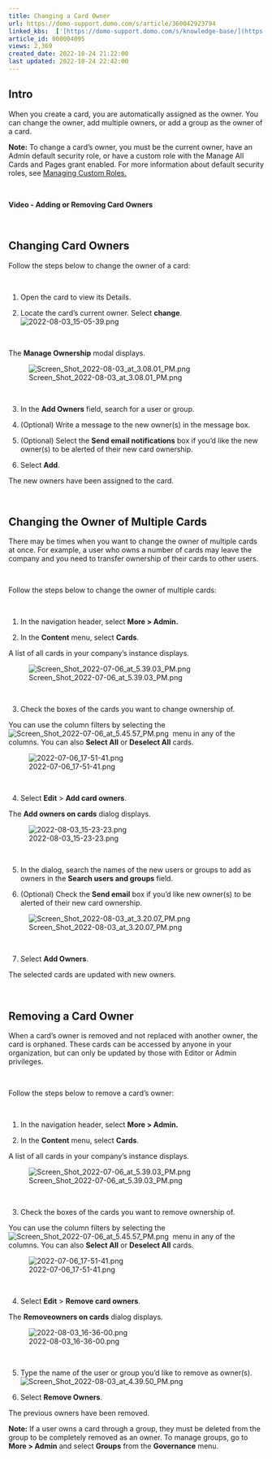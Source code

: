 ```yaml
---
title: Changing a Card Owner
url: https://domo-support.domo.com/s/article/360042923794
linked_kbs:  ['[https://domo-support.domo.com/s/knowledge-base/](https://domo-support.domo.com/s/knowledge-base/)', '[https://domo-support.domo.com/s/](https://domo-support.domo.com/s/)', '[https://domo-support.domo.com/s/topic/0TO5w000000ZamoGAC](https://domo-support.domo.com/s/topic/0TO5w000000ZamoGAC)', '[https://domo-support.domo.com/s/topic/0TO5w000000ZanDGAS](https://domo-support.domo.com/s/topic/0TO5w000000ZanDGAS)', '[https://domo-support.domo.com/s/article/360043438973](https://domo-support.domo.com/s/article/360043438973)', '[https://domo-support.domo.com/s/article/360042923794](https://domo-support.domo.com/s/article/360042923794)', '[https://domo-support.domo.com/s/topic/0TO5w000000ZanDGAS/card-and-dashboard-management](https://domo-support.domo.com/s/topic/0TO5w000000ZanDGAS/card-and-dashboard-management)', '[https://domo-support.domo.com/s/article/360043429933](https://domo-support.domo.com/s/article/360043429933)', '[https://domo-support.domo.com/s/article/360043429953](https://domo-support.domo.com/s/article/360043429953)', '[https://domo-support.domo.com/s/article/360042925494](https://domo-support.domo.com/s/article/360042925494)', '[https://domo-support.domo.com/s/article/360043429913](https://domo-support.domo.com/s/article/360043429913)', '[https://domo-support.domo.com/s/article/4408174643607](https://domo-support.domo.com/s/article/4408174643607)', '[https://domo-support.domo.com/s/login/](https://domo-support.domo.com/s/login/)']
article_id: 000004095
views: 2,369
created_date: 2022-10-24 21:22:00
last updated: 2022-10-24 22:42:00
---
```




Intro
-----


When you create a card, you are automatically assigned as the owner. You can change the owner, add multiple owners, or add a group as the owner of a card.







**Note:** To change a card's owner, you must be the current owner, have an Admin default security role, or have a custom role with the Manage All Cards and Pages grant enabled. For more information about default security roles, see [Managing Custom Roles.](/s/article/360043438973)




 


**Video - Adding or Removing Card Owners**



 


Changing Card Owners
--------------------


Follow the steps below to change the owner of a card:


 


1. Open the card to view its Details. 


2. Locate the card's current owner. Select **change**.   
![2022-08-03_15-05-39.png](2022-08-03_15-05-39.png)


 


The **Manage Ownership** modal displays.


![Screen_Shot_2022-08-03_at_3.08.01_PM.png](Screen_Shot_2022-08-03_at_3.08.01_PM.png)


 


3. In the **Add Owners** field, search for a user or group.  
4. (Optional) Write a message to the new owner(s) in the message box.


5. (Optional) Select the **Send email notifications** box if you'd like the new owner(s) to be alerted of their new card ownership. 


6. Select **Add**.


The new owners have been assigned to the card. 


 


Changing the Owner of Multiple Cards
------------------------------------


There may be times when you want to change the owner of multiple cards at once. For example, a user who owns a number of cards may leave the company and you need to transfer ownership of their cards to other users. 


 


Follow the steps below to change the owner of multiple cards: 


 


1. In the navigation header, select **More > Admin.**


2. In the **Content** menu, select **Cards**. 


A list of all cards in your company's instance displays. 


![Screen_Shot_2022-07-06_at_5.39.03_PM.png](Screen_Shot_2022-07-06_at_5.39.03_PM.png)


 


3. Check the boxes of the cards you want to change ownership of. 


You can use the column filters by selecting the ![Screen_Shot_2022-07-06_at_5.45.57_PM.png](Screen_Shot_2022-07-06_at_5.45.57_PM.png)  menu in any of the columns. You can also **Select All** or **Deselect All** cards. 


![2022-07-06_17-51-41.png](2022-07-06_17-51-41.png)


 


4. Select **Edit** > **Add card owners**.


The **Add owners on cards** dialog displays.


![2022-08-03_15-23-23.png](2022-08-03_15-23-23.png)


 


5. In the dialog, search the names of the new users or groups to add as owners in the **Search users and groups** field.


6. (Optional) Check the **Send email** box if you'd like new owner(s) to be alerted of their new card ownership.


![Screen_Shot_2022-08-03_at_3.20.07_PM.png](Screen_Shot_2022-08-03_at_3.20.07_PM.png)


 


7. Select **Add Owners**.


The selected cards are updated with new owners. 


 


Removing a Card Owner
---------------------


When a card's owner is removed and not replaced with another owner, the card is orphaned. These cards can be accessed by anyone in your organization, but can only be updated by those with Editor or Admin privileges. 


 


Follow the steps below to remove a card's owner: 


 


1. In the navigation header, select **More > Admin.**


2. In the **Content** menu, select **Cards**. 


A list of all cards in your company's instance displays. 


![Screen_Shot_2022-07-06_at_5.39.03_PM.png](Screen_Shot_2022-07-06_at_5.39.03_PM.png)


 


3. Check the boxes of the cards you want to remove ownership of. 


You can use the column filters by selecting the ![Screen_Shot_2022-07-06_at_5.45.57_PM.png](Screen_Shot_2022-07-06_at_5.45.57_PM.png)  menu in any of the columns. You can also **Select All** or **Deselect All** cards. 


![2022-07-06_17-51-41.png](2022-07-06_17-51-41.png)


 


4. Select **Edit** > **Remove card owners**.


The **Remove****owners on cards** dialog displays.


![2022-08-03_16-36-00.png](2022-08-03_16-36-00.png)


 


5. Type the name of the user or group you'd like to remove as owner(s).  ![Screen_Shot_2022-08-03_at_4.39.50_PM.png](Screen_Shot_2022-08-03_at_4.39.50_PM.png)


6. Select **Remove Owners**. 


The previous owners have been removed. 







**Note:** If a user owns a card through a group, they must be deleted from the group to be completely removed as an owner. To manage groups, go to **More > Admin** and select **Groups** from the **Governance** menu.


